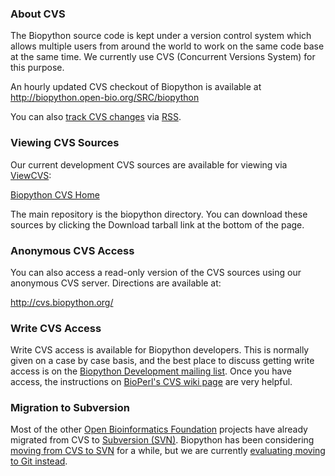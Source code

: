 === About CVS ===

The Biopython source code is kept under a version control system which allows multiple users from around the world to work on the same code base at the same time.  We currently use CVS (Concurrent Versions System) for this purpose.

An hourly updated CVS checkout of Biopython is available at http://biopython.open-bio.org/SRC/biopython

You can also [[Tracking CVS commits|track CVS changes]] via [[wp:RSS (file format)|RSS]].

=== Viewing CVS Sources ===

Our current development CVS sources are available for viewing via [http://viewcvs.sourceforge.net/ ViewCVS]:

[http://cvs.biopython.org/cgi-bin/viewcvs/viewcvs.cgi/?cvsroot=biopython Biopython CVS Home]

The main repository is the biopython directory. You can download these sources by clicking the Download tarball link at the bottom of the page.

=== Anonymous CVS Access ===

You can also access a read-only version of the CVS sources using our anonymous CVS server. Directions are available at:

[http://cvs.biopython.org/ http://cvs.biopython.org/]

=== Write CVS Access ===

Write CVS access is available for Biopython developers. This is normally given on a case by case basis, and the best place to discuss getting write access is on the [mailto:biopython-dev@biopython.org Biopython Development mailing list].  Once you have access, the instructions on [http://www.bioperl.org/wiki/Using_CVS BioPerl's CVS wiki page] are very helpful.

=== Migration to Subversion ===

Most of the other [http://open-bio.org Open Bioinformatics Foundation] projects have already migrated from CVS to [[SVN|Subversion (SVN)]].  Biopython has been considering [[Subversion_migration|moving from CVS to SVN]] for a while, but we are currently [[GitMigration|evaluating moving to Git instead]].